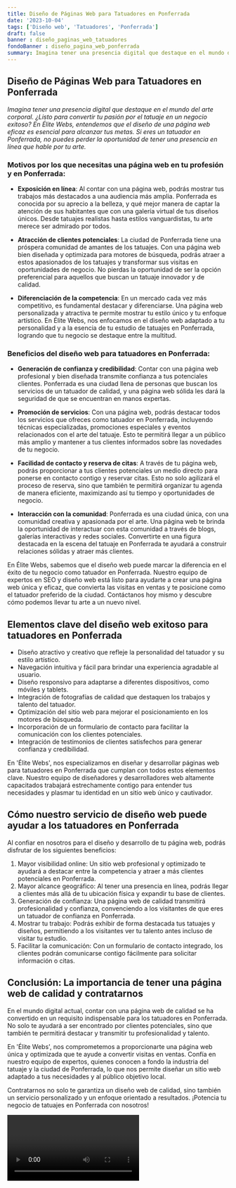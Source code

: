 ```yaml
---
title: Diseño de Páginas Web para Tatuadores en Ponferrada
date: '2023-10-04'
tags: ['Diseño web', 'Tatuadores', 'Ponferrada']
draft: false
banner : diseño_paginas_web_tatuadores
fondoBanner : diseño_pagina_web_ponferrada
summary: Imagina tener una presencia digital que destaque en el mundo del arte corporal. ¿Listo para convertir tu pasión por el tatuaje en un negocio exitoso? En Élite Webs, entendemos que el diseño de una página web eficaz es esencial para alcanzar tus metas. Si eres un tatuador en Ponferrada, no puedes perder la oportunidad de tener una presencia en línea que hable por tu arte.
---
```


## Diseño de Páginas Web para Tatuadores en Ponferrada

*Imagina tener una presencia digital que destaque en el mundo del arte corporal. ¿Listo para convertir tu pasión por el tatuaje en un negocio exitoso? En Élite Webs, entendemos que el diseño de una página web eficaz es esencial para alcanzar tus metas. Si eres un tatuador en Ponferrada, no puedes perder la oportunidad de tener una presencia en línea que hable por tu arte.*

### Motivos por los que necesitas una página web en tu profesión y en Ponferrada:

- **Exposición en línea**: Al contar con una página web, podrás mostrar tus trabajos más destacados a una audiencia más amplia. Ponferrada es conocida por su aprecio a la belleza, y qué mejor manera de captar la atención de sus habitantes que con una galería virtual de tus diseños únicos. Desde tatuajes realistas hasta estilos vanguardistas, tu arte merece ser admirado por todos.

- **Atracción de clientes potenciales**: La ciudad de Ponferrada tiene una próspera comunidad de amantes de los tatuajes. Con una página web bien diseñada y optimizada para motores de búsqueda, podrás atraer a estos apasionados de los tatuajes y transformar sus visitas en oportunidades de negocio. No pierdas la oportunidad de ser la opción preferencial para aquellos que buscan un tatuaje innovador y de calidad.

- **Diferenciación de la competencia**: En un mercado cada vez más competitivo, es fundamental destacar y diferenciarse. Una página web personalizada y atractiva te permite mostrar tu estilo único y tu enfoque artístico. En Élite Webs, nos enfocamos en el diseño web adaptado a tu personalidad y a la esencia de tu estudio de tatuajes en Ponferrada, logrando que tu negocio se destaque entre la multitud.

### Beneficios del diseño web para tatuadores en Ponferrada:

- **Generación de confianza y credibilidad**: Contar con una página web profesional y bien diseñada transmite confianza a tus potenciales clientes. Ponferrada es una ciudad llena de personas que buscan los servicios de un tatuador de calidad, y una página web sólida les dará la seguridad de que se encuentran en manos expertas.

- **Promoción de servicios**: Con una página web, podrás destacar todos los servicios que ofreces como tatuador en Ponferrada, incluyendo técnicas especializadas, promociones especiales y eventos relacionados con el arte del tatuaje. Esto te permitirá llegar a un público más amplio y mantener a tus clientes informados sobre las novedades de tu negocio.

- **Facilidad de contacto y reserva de citas**: A través de tu página web, podrás proporcionar a tus clientes potenciales un medio directo para ponerse en contacto contigo y reservar citas. Esto no solo agilizará el proceso de reserva, sino que también te permitirá organizar tu agenda de manera eficiente, maximizando así tu tiempo y oportunidades de negocio.

- **Interacción con la comunidad**: Ponferrada es una ciudad única, con una comunidad creativa y apasionada por el arte. Una página web te brinda la oportunidad de interactuar con esta comunidad a través de blogs, galerías interactivas y redes sociales. Convertirte en una figura destacada en la escena del tatuaje en Ponferrada te ayudará a construir relaciones sólidas y atraer más clientes.

En Élite Webs, sabemos que el diseño web puede marcar la diferencia en el éxito de tu negocio como tatuador en Ponferrada. Nuestro equipo de expertos en SEO y diseño web está listo para ayudarte a crear una página web única y eficaz, que convierta las visitas en ventas y te posicione como el tatuador preferido de la ciudad. Contáctanos hoy mismo y descubre cómo podemos llevar tu arte a un nuevo nivel.

<GifSeo />

<Cta />

## Elementos clave del diseño web exitoso para tatuadores en Ponferrada

- Diseño atractivo y creativo que refleje la personalidad del tatuador y su estilo artístico.
- Navegación intuitiva y fácil para brindar una experiencia agradable al usuario.
- Diseño responsivo para adaptarse a diferentes dispositivos, como móviles y tablets.
- Integración de fotografías de calidad que destaquen los trabajos y talento del tatuador.
- Optimización del sitio web para mejorar el posicionamiento en los motores de búsqueda.
- Incorporación de un formulario de contacto para facilitar la comunicación con los clientes potenciales.
- Integración de testimonios de clientes satisfechos para generar confianza y credibilidad.

En 'Élite Webs', nos especializamos en diseñar y desarrollar páginas web para tatuadores en Ponferrada que cumplan con todos estos elementos clave. Nuestro equipo de diseñadores y desarrolladores web altamente capacitados trabajará estrechamente contigo para entender tus necesidades y plasmar tu identidad en un sitio web único y cautivador.

## Cómo nuestro servicio de diseño web puede ayudar a los tatuadores en Ponferrada

Al confiar en nosotros para el diseño y desarrollo de tu página web, podrás disfrutar de los siguientes beneficios:

1. Mayor visibilidad online: Un sitio web profesional y optimizado te ayudará a destacar entre la competencia y atraer a más clientes potenciales en Ponferrada.
2. Mayor alcance geográfico: Al tener una presencia en línea, podrás llegar a clientes más allá de tu ubicación física y expandir tu base de clientes.
3. Generación de confianza: Una página web de calidad transmitirá profesionalidad y confianza, convenciendo a los visitantes de que eres un tatuador de confianza en Ponferrada.
4. Mostrar tu trabajo: Podrás exhibir de forma destacada tus tatuajes y diseños, permitiendo a los visitantes ver tu talento antes incluso de visitar tu estudio.
5. Facilitar la comunicación: Con un formulario de contacto integrado, los clientes podrán comunicarse contigo fácilmente para solicitar información o citas.

## Conclusión: La importancia de tener una página web de calidad y contratarnos

En el mundo digital actual, contar con una página web de calidad se ha convertido en un requisito indispensable para los tatuadores en Ponferrada. No solo te ayudará a ser encontrado por clientes potenciales, sino que también te permitirá destacar y transmitir tu profesionalidad y talento.

En 'Élite Webs', nos comprometemos a proporcionarte una página web única y optimizada que te ayude a convertir visitas en ventas. Confía en nuestro equipo de expertos, quienes conocen a fondo la industria del tatuaje y la ciudad de Ponferrada, lo que nos permite diseñar un sitio web adaptado a tus necesidades y al público objetivo local.

Contratarnos no solo te garantiza un diseño web de calidad, sino también un servicio personalizado y un enfoque orientado a resultados. ¡Potencia tu negocio de tatuajes en Ponferrada con nosotros!

<Video />

<CtaBot job='Tatuadores' city='Ponferrada'/>

<Gmaps query='Ponferrada+españa+maps' />